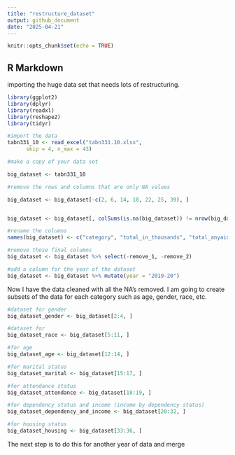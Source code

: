```yaml
---
title: "restructure_dataset"
output: github_document
date: "2025-04-21"
---
```


```r
knitr::opts_chunk$set(echo = TRUE)
```

## R Markdown
importing the huge data set that needs lots of restructuring.

```r
library(ggplot2)
library(dplyr)
library(readxl)
library(reshape2)
library(tidyr)

#import the data
tabn331_10 <- read_excel("tabn331.10.xlsx", 
      skip = 4, n_max = 43)

#make a copy of your data set

big_dataset <- tabn331_10

#remove the rows and columns that are only NA values

big_dataset <- big_dataset[-c(2, 6, 14, 18, 22, 25, 39), ]


big_dataset <- big_dataset[, colSums(is.na(big_dataset)) != nrow(big_dataset)]

#rename the columns
names(big_dataset) <- c("category", "total_in_thousands", "total_anyaid", "se_total_anyaid", "federal_anyaid", "se_federal_anyaid", "nonfederal_anyaid", "se_nonfederal_anyaid", "total_grants", "se_total_grant", "federal_grants", "se_federal_grants", "nonfederal_grants", "se_nonfederal_grants", "total_loans", "se_total_loans", "federal_loans", "se_federal_loans", "nonfederal_loans","remove_1" ,"se_nonfederal_loans", "total_workstudy","remove_2" ,"se_total_workstudy")

#remove those final columns
big_dataset <- big_dataset %>% select(-remove_1, -remove_2)

#add a column for the year of the dataset
big_dataset <- big_dataset %>% mutate(year = "2019-20")

```


Now I have the data cleaned with all the NA's removed. I am going to create subsets of the data for each category such as age, gender, race, etc.
```r
#dataset for gender
big_dataset_gender <- big_dataset[2:4, ]

#dataset for 
big_dataset_race <- big_dataset[5:11, ]

#for age
big_dataset_age <- big_dataset[12:14, ]

#for marital status
big_dataset_marital <- big_dataset[15:17, ]

#for attendance status
big_dataset_attendance <- big_dataset[18:19, ]

#for dependency status and income (income by dependency status)
big_dataset_dependency_and_income <- big_dataset[20:32, ]

#for housing status
big_dataset_housing <- big_dataset[33:36, ]
```

The next step is to do this for another year of data and merge
